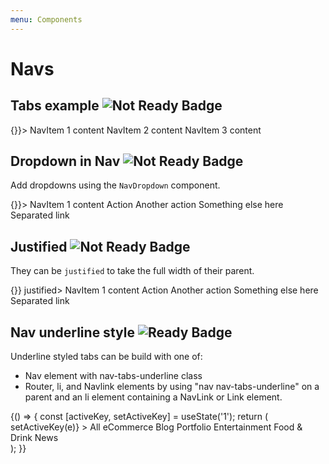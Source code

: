 ```yaml
---
menu: Components
---
```



# Navs

## Tabs example ![Not Ready Badge](https://img.shields.io/badge/component-not%20ready-red.svg#badge)

<Playground>
  <Nav bsStyle="tabs" activeKey="2" onSelect={() => {}}>
    <NavItem eventKey="1" href="">
      NavItem 1 content
    </NavItem>
    <NavItem eventKey="2" title="Item">
      NavItem 2 content
    </NavItem>
    <NavItem eventKey="3" disabled>
      NavItem 3 content
    </NavItem>
  </Nav>
</Playground>

<!--
## Stacked

Navs can also be `stacked` vertically.

<Playground>
  <Nav bsStyle="pills" stacked activeKey={1} onSelect={() => {}}>
    <NavItem eventKey={1} href="">
      NavItem 1 content
    </NavItem>
    <NavItem eventKey={2} title="Item">
      NavItem 2 content
    </NavItem>
    <NavItem eventKey={3} disabled>
      NavItem 3 content
    </NavItem>
  </Nav>
</Playground>
-->

## Dropdown in Nav ![Not Ready Badge](https://img.shields.io/badge/component-not%20ready-red.svg#badge)

Add dropdowns using the `NavDropdown` component.

<Playground>
  <Nav bsStyle="tabs" activeKey="1" onSelect={() => {}}>
    <NavItem eventKey="1" href="">
      NavItem 1 content
    </NavItem>
    <NavDropdown eventKey="2" title="Dropdown" id="nav-dropdown">
      <MenuItem eventKey="2.1">Action</MenuItem>
      <MenuItem eventKey="2.2">Another action</MenuItem>
      <MenuItem eventKey="2.3">Something else here</MenuItem>
      <MenuItem divider />
      <MenuItem eventKey="2.4">Separated link</MenuItem>
    </NavDropdown>
  </Nav>
</Playground>

## Justified ![Not Ready Badge](https://img.shields.io/badge/component-not%20ready-red.svg#badge)

They can be `justified` to take the full width of their parent.

<Playground>
  <Nav bsStyle="tabs" activeKey="1" onSelect={() => {}} justified>
    <NavItem eventKey="1" href="">
      NavItem 1 content
    </NavItem>
    <NavDropdown eventKey="2" title="Dropdown" id="nav-dropdown">
      <MenuItem eventKey="2.1">Action</MenuItem>
      <MenuItem eventKey="2.2">Another action</MenuItem>
      <MenuItem eventKey="2.3">Something else here</MenuItem>
      <MenuItem divider />
      <MenuItem eventKey="2.4">Separated link</MenuItem>
    </NavDropdown>
  </Nav>
</Playground>

## Nav underline style ![Ready Badge](https://img.shields.io/badge/component-ready-green.svg#badge)

Underline styled tabs can be build with one of:
 * Nav element with nav-tabs-underline class
 * Router, li, and Navlink elements by using "nav nav-tabs-underline" on a parent and an li element containing a NavLink or Link element.

<Playground>
  {() => {
    const [activeKey, setActiveKey] = useState('1');
    return (<Nav
              className="nav-tabs-underline"
              activeKey={activeKey}
              onSelect={e => setActiveKey(e)}
            >
              <NavItem eventKey="1">All</NavItem>
              <NavItem eventKey="2">eCommerce</NavItem>
              <NavItem eventKey="3">Blog</NavItem>
              <NavItem eventKey="4">Portfolio</NavItem>
              <NavItem eventKey="5">Entertainment</NavItem>
              <NavItem eventKey="6">Food &amp; Drink</NavItem>
              <NavItem eventKey="7" disabled>News</NavItem>
            </Nav>);
  }}
</Playground>